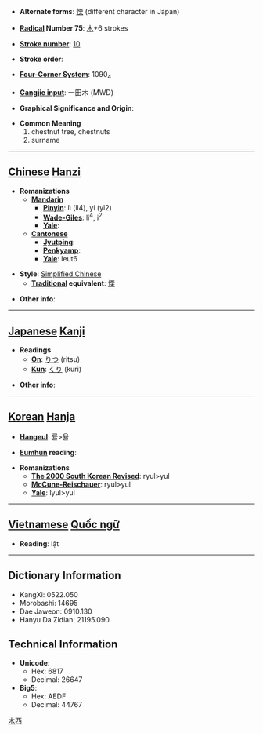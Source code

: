 * '''Alternate forms''': [[慄]] (different character in Japan)

* '''[[Wiktionary:Chinese radical index| Radical]] Number 75''': [[Wiktionary:Chinese radical index 木|木]]+6 strokes

* '''[[Wiktionary:Chinese total strokes index|Stroke number]]''': [[Wiktionary:Chinese total strokes index 10|10]]

* '''Stroke order''': 

* '''[[Wiktionary:Chinese four corner index|Four-Corner System]]''': 1090<sub>4</sub>

* '''[[Wiktionary:Chinese Cangjie index|Cangjie input]]''': 一田木 (MWD)

* '''Graphical Significance and Origin''': 

* '''Common Meaning'''
*#chestnut tree, chestnuts
*# surname


----

== [[Chinese]] [[Hanzi]] ==

* '''Romanizations'''
** '''[[Mandarin]]'''
*** '''[[Pinyin]]''': lì (li4), yí (yi2)
*** '''[[Wade-Giles]]''': li<sup>4</sup>, i<sup>2</sup>
*** '''[[Yale]]''': 
** '''[[Cantonese]]'''
*** '''[[Jyutping]]''':
*** '''[[Penkyamp]]''': 
*** '''[[Yale]]''': leut6

* '''Style''': [[Simplified Chinese]] 
** '''[[Traditional Chinese|Traditional]] equivalent''': [[慄]]

* '''Other info''': 

----

== [[Japanese]] [[Kanji]] ==

* '''Readings'''
** '''[[On]]''': [[りつ]] (ritsu)
** '''[[Kun]]''': [[くり]] (kuri)

* '''Other info''':  

----

== [[Korean]] [[Hanja]] ==

* '''[[Hangeul]]''': 률>율

* '''[[Eumhun]] reading''': 

* '''Romanizations'''
** '''[[The 2000 South Korean Revised Romanization|The 2000 South Korean Revised]]''': ryul>yul
** '''[[McCune-Reischauer]]''': ryul>yul
** '''[[Yale]]''': lyul>yul


----

== [[Vietnamese]] [[Quốc ngữ]] ==

* '''Reading''': lật

----

== Dictionary Information ==

* KangXi: 0522.050
* Morobashi: 14695
* Dae Jaweon: 0910.130
* Hanyu Da Zidian: 21195.090

== Technical Information ==

* '''Unicode''':
** Hex: 6817
** Decimal: 26647
* '''Big5''':
** Hex: AEDF
** Decimal: 44767

[[Category:CJKV simplified characters which already existed as traditional characters|木西]]